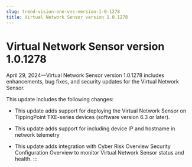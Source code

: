 ```yaml
---
slug: trend-vision-one-vns-version-1-0-1278
title: Virtual Network Sensor version 1.0.1278
---
```

# Virtual Network Sensor version 1.0.1278

April 29, 2024—Virtual Network Sensor version 1.0.1278 includes enhancements, bug fixes, and security updates for the Virtual Network Sensor.

This update includes the following changes:

- This update adds support for deploying the Virtual Network Sensor on TippingPoint TXE-series devices (software version 6.3 or later).

- This update adds support for including device IP and hostname in network telemetry

- This update adds integration with Cyber Risk Overview Security Configuration Overview to monitor Virtual Network Sensor status and health.
:::
